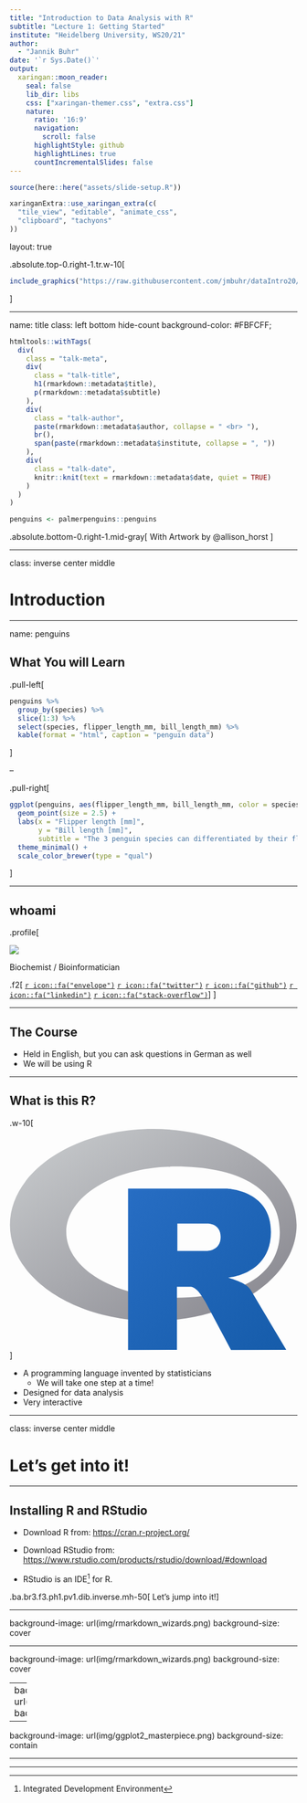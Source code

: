 ```yaml
---
title: "Introduction to Data Analysis with R"
subtitle: "Lecture 1: Getting Started"
institute: "Heidelberg University, WS20/21"
author: 
  - "Jannik Buhr"
date: '`r Sys.Date()`'
output:
  xaringan::moon_reader:
    seal: false
    lib_dir: libs
    css: ["xaringan-themer.css", "extra.css"]
    nature:
      ratio: '16:9'
      navigation:
        scroll: false
      highlightStyle: github
      highlightLines: true
      countIncrementalSlides: false
---
```


```r
source(here::here("assets/slide-setup.R"))

xaringanExtra::use_xaringan_extra(c(
  "tile_view", "editable", "animate_css",
  "clipboard", "tachyons"
))
```

layout: true

.absolute.top-0.right-1.tr.w-10[
```r
include_graphics("https://raw.githubusercontent.com/jmbuhr/dataIntro20/master/images/hex.png")
```
]

---

name: title
class: left bottom hide-count
background-color: #FBFCFF;

```r
htmltools::withTags(
  div(
    class = "talk-meta",
    div(
      class = "talk-title",
      h1(rmarkdown::metadata$title),
      p(rmarkdown::metadata$subtitle)
    ),
    div(
      class = "talk-author",
      paste(rmarkdown::metadata$author, collapse = " <br> "),
      br(),
      span(paste(rmarkdown::metadata$institute, collapse = ", "))
    ),
    div(
      class = "talk-date",
      knitr::knit(text = rmarkdown::metadata$date, quiet = TRUE)
    )
  )
)

penguins <- palmerpenguins::penguins
```

.absolute.bottom-0.right-1.mid-gray[
With Artwork by @allison_horst
]

---

class: inverse center middle

# Introduction

---

name: penguins

## What You will Learn

.pull-left[
```r
penguins %>%
  group_by(species) %>% 
  slice(1:3) %>% 
  select(species, flipper_length_mm, bill_length_mm) %>% 
  kable(format = "html", caption = "penguin data")
```
]

--

.pull-right[
```r
ggplot(penguins, aes(flipper_length_mm, bill_length_mm, color = species)) +
  geom_point(size = 2.5) +
  labs(x = "Flipper length [mm]",
       y = "Bill length [mm]",
       subtitle = "The 3 penguin species can differentiated by their flipper and bill lengths") +
  theme_minimal() +
  scale_color_brewer(type = "qual")
```
]

---

## whoami 

.profile[

<img src="https://jmbuhr.de/authors/jannik/avatar_hu025880598027fd69dc9686095ad1784e_425141_270x270_fill_lanczos_center_2.png" class="profile-circle">

Biochemist / Bioinformatician

.f2[
[`r icon::fa("envelope")`](https://jmbuhr.de/#contact)
[`r icon::fa("twitter")`](https://twitter.com/JannikBuhr)
[`r icon::fa("github")`](https://github.com/jmbuhr)
[`r icon::fa("linkedin")`](https://www.linkedin.com/in/jmbuhr/)
[`r icon::fa("stack-overflow")`](https://stackoverflow.com/users/9130337/jannik-buhr?tab=profile)
]
]

---

## The Course

- Held in English, but you can ask questions in German as well
- We will be using R

---

## What is this R?

.w-10[
<svg xmlns="http://www.w3.org/2000/svg" xmlns:xlink="http://www.w3.org/1999/xlink" preserveAspectRatio="xMidYMid" viewBox="0 0 724 561">
  <defs>
    <linearGradient id="gradientFill-1" x1="0" x2="1" y1="0" y2="1" gradientUnits="objectBoundingBox" spreadMethod="pad">
      <stop offset="0" stop-color="rgb(203,206,208)" stop-opacity="1"/>
      <stop offset="1" stop-color="rgb(132,131,139)" stop-opacity="1"/>
    </linearGradient>
    <linearGradient id="gradientFill-2" x1="0" x2="1" y1="0" y2="1" gradientUnits="objectBoundingBox" spreadMethod="pad">
      <stop offset="0" stop-color="rgb(39,109,195)" stop-opacity="1"/>
      <stop offset="1" stop-color="rgb(22,92,170)" stop-opacity="1"/>
    </linearGradient>
  </defs>
  <path d="M361.453,485.937 C162.329,485.937 0.906,377.828 0.906,244.469 C0.906,111.109 162.329,3.000 361.453,3.000 C560.578,3.000 722.000,111.109 722.000,244.469 C722.000,377.828 560.578,485.937 361.453,485.937 ZM416.641,97.406 C265.289,97.406 142.594,171.314 142.594,262.484 C142.594,353.654 265.289,427.562 416.641,427.562 C567.992,427.562 679.687,377.033 679.687,262.484 C679.687,147.971 567.992,97.406 416.641,97.406 Z" fill="url(#gradientFill-1)" fill-rule="evenodd"/>
  <path d="M550.000,377.000 C550.000,377.000 571.822,383.585 584.500,390.000 C588.899,392.226 596.510,396.668 602.000,402.500 C607.378,408.212 610.000,414.000 610.000,414.000 L696.000,559.000 L557.000,559.062 L492.000,437.000 C492.000,437.000 478.690,414.131 470.500,407.500 C463.668,401.969 460.755,400.000 454.000,400.000 C449.298,400.000 420.974,400.000 420.974,400.000 L421.000,558.974 L298.000,559.026 L298.000,152.938 L545.000,152.938 C545.000,152.938 657.500,154.967 657.500,262.000 C657.500,369.033 550.000,377.000 550.000,377.000 ZM496.500,241.024 L422.037,240.976 L422.000,310.026 L496.500,310.002 C496.500,310.002 531.000,309.895 531.000,274.877 C531.000,239.155 496.500,241.024 496.500,241.024 Z" fill="url(#gradientFill-2)" fill-rule="evenodd"/>
</svg>
]

- A programming language invented by statisticians
  - We will take one step at a time!
- Designed for data analysis
- Very interactive

---

class: inverse center middle

# Let's get into it!

---

## Installing R and RStudio

- Download R from: <https://cran.r-project.org/>
- Download RStudio from: <https://www.rstudio.com/products/rstudio/download/#download>

- RStudio is an IDE^[Integrated Development Environment] for R.

.ba.br3.f3.ph1.pv1.dib.inverse.mh-50[
Let's jump into it!
]

---

background-image: url(img/rmarkdown_wizards.png)
background-size: cover

---

background-image: url(img/rmarkdown_wizards.png)
background-size: cover

---
background-image: url(img/lter_penguins.png)
background-size: cover

---

background-image: url(img/ggplot2_masterpiece.png)
background-size: contain

---



---
